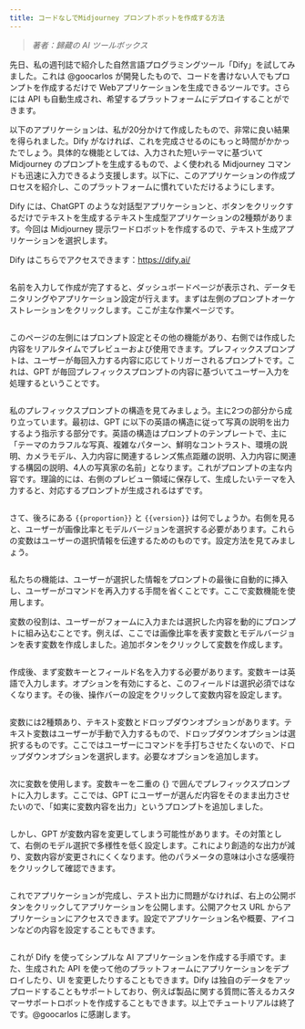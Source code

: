 ```yaml
---
title: コードなしでMidjourney プロンプトボットを作成する方法
---
```


> _著者：歸藏の AI ツールボックス_

先日、私の週刊誌で紹介した自然言語プログラミングツール「Dify」を試してみました。これは @goocarlos が開発したもので、コードを書けない人でもプロンプトを作成するだけで Webアプリケーションを生成できるツールです。さらには API も自動生成され、希望するプラットフォームにデプロイすることができます。

以下のアプリケーションは、私が20分かけて作成したもので、非常に良い結果を得られました。Dify がなければ、これを完成させるのにもっと時間がかかったでしょう。具体的な機能としては、入力された短いテーマに基づいて Midjourney のプロンプトを生成するもので、よく使われる Midjourney コマンドも迅速に入力できるよう支援します。以下に、このアプリケーションの作成プロセスを紹介し、このプラットフォームに慣れていただけるようにします。

Dify には、ChatGPT のような対話型アプリケーションと、ボタンをクリックするだけでテキストを生成するテキスト生成型アプリケーションの2種類があります。今回は Midjourney 提示ワードロボットを作成するので、テキスト生成アプリケーションを選択します。

Dify はこちらでアクセスできます：https://dify.ai/

<img
src="https://assets-docs.dify.ai/dify-enterprise-mintlify/jp/learn-more/use-cases/b219b5b9c75c900886aead5ad6cb3294.png"
className="mx-auto"
alt=""
/>

名前を入力して作成が完了すると、ダッシュボードページが表示され、データモニタリングやアプリケーション設定が行えます。まずは左側のプロンプトオーケストレーションをクリックします。ここが主な作業ページです。

<img
src="https://assets-docs.dify.ai/dify-enterprise-mintlify/jp/learn-more/use-cases/936c786960ac4bf7936227c58b4754a4.png"
className="mx-auto"
alt=""
/>

このページの左側にはプロンプト設定とその他の機能があり、右側では作成した内容をリアルタイムでプレビューおよび使用できます。プレフィックスプロンプトは、ユーザーが毎回入力する内容に応じてトリガーされるプロンプトです。これは、GPT が毎回プレフィックスプロンプトの内容に基づいてユーザー入力を処理するということです。

<img
src="../../.gitbook/assets/WechatIMG38.jpg"
className="mx-auto"
alt=""
/>

私のプレフィックスプロンプトの構造を見てみましょう。主に2つの部分から成り立っています。最初は、GPT に以下の英語の構造に従って写真の説明を出力するよう指示する部分です。英語の構造はプロンプトのテンプレートで、主に「テーマのカラフルな写真、複雑なパターン、鮮明なコントラスト、環境の説明、カメラモデル、入力内容に関連するレンズ焦点距離の説明、入力内容に関連する構図の説明、4人の写真家の名前」となります。これがプロンプトの主な内容です。理論的には、右側のプレビュー領域に保存して、生成したいテーマを入力すると、対応するプロンプトが生成されるはずです。

<img
src="https://assets-docs.dify.ai/dify-enterprise-mintlify/jp/learn-more/use-cases/9c03412aa11d3542940e3bdcc0a85a4e.png"
className="mx-auto"
alt=""
/>

さて、後ろにある `{{proportion}}` と `{{version}}` は何でしょうか。右側を見ると、ユーザーが画像比率とモデルバージョンを選択する必要があります。これらの変数はユーザーの選択情報を伝達するためのものです。設定方法を見てみましょう。

<img
src="https://assets-docs.dify.ai/dify-enterprise-mintlify/jp/learn-more/use-cases/ca81600060ffdfb7ec2a6e3c72bd86d7.png"
className="mx-auto"
alt=""
/>

私たちの機能は、ユーザーが選択した情報をプロンプトの最後に自動的に挿入し、ユーザーがコマンドを再入力する手間を省くことです。ここで変数機能を使用します。

変数の役割は、ユーザーがフォームに入力または選択した内容を動的にプロンプトに組み込むことです。例えば、ここでは画像比率を表す変数とモデルバージョンを表す変数を作成しました。追加ボタンをクリックして変数を作成します。

<img
src="../../.gitbook/assets/WechatIMG157.jpg"
className="mx-auto"
alt=""
/>

作成後、まず変数キーとフィールド名を入力する必要があります。変数キーは英語で入力します。オプションを有効にすると、このフィールドは選択必須ではなくなります。その後、操作バーの設定をクリックして変数内容を設定します。

<img
src="../../.gitbook/assets/WechatIMG158.jpg"
className="mx-auto"
alt=""
/>

変数には2種類あり、テキスト変数とドロップダウンオプションがあります。テキスト変数はユーザーが手動で入力するもので、ドロップダウンオプションは選択するものです。ここではユーザーにコマンドを手打ちさせたくないので、ドロップダウンオプションを選択します。必要なオプションを追加します。

<img
src="https://assets-docs.dify.ai/dify-enterprise-mintlify/jp/learn-more/use-cases/6a906ca7145c8c32bf9a72fc02b17c0f.png"
className="mx-auto"
alt=""
/>

次に変数を使用します。変数キーを二重の {} で囲んでプレフィックスプロンプトに入力します。ここでは、GPT にユーザーが選んだ内容をそのまま出力させたいので、「如実に変数内容を出力」というプロンプトを追加しました。

<img
src="../../.gitbook/assets/WechatIMG160.jpg"
className="mx-auto"
alt=""
/>

しかし、GPT が変数内容を変更してしまう可能性があります。その対策として、右側のモデル選択で多様性を低く設定します。これにより創造的な出力が減り、変数内容が変更されにくくなります。他のパラメータの意味は小さな感嘆符をクリックして確認できます。

<img
src="https://assets-docs.dify.ai/dify-enterprise-mintlify/jp/learn-more/use-cases/ea875bf33f674a39318e26b67e561e61.png"
className="mx-auto"
alt=""
/>

これでアプリケーションが完成し、テスト出力に問題がなければ、右上の公開ボタンをクリックしてアプリケーションを公開します。公開アクセス URL からアプリケーションにアクセスできます。設定でアプリケーション名や概要、アイコンなどの内容を設定することもできます。

<img
src="https://assets-docs.dify.ai/dify-enterprise-mintlify/jp/learn-more/use-cases/3f997d26023f1ee9bc8604eb2eb1cb6e.png"
className="mx-auto"
alt=""
/>

これが Dify を使ってシンプルな AI アプリケーションを作成する手順です。また、生成された API を使って他のプラットフォームにアプリケーションをデプロイしたり、UI を変更したりすることもできます。Dify は独自のデータをアップロードすることもサポートしており、例えば製品に関する質問に答えるカスタマーサポートロボットを作成することもできます。以上でチュートリアルは終了です。@goocarlos に感謝します。
